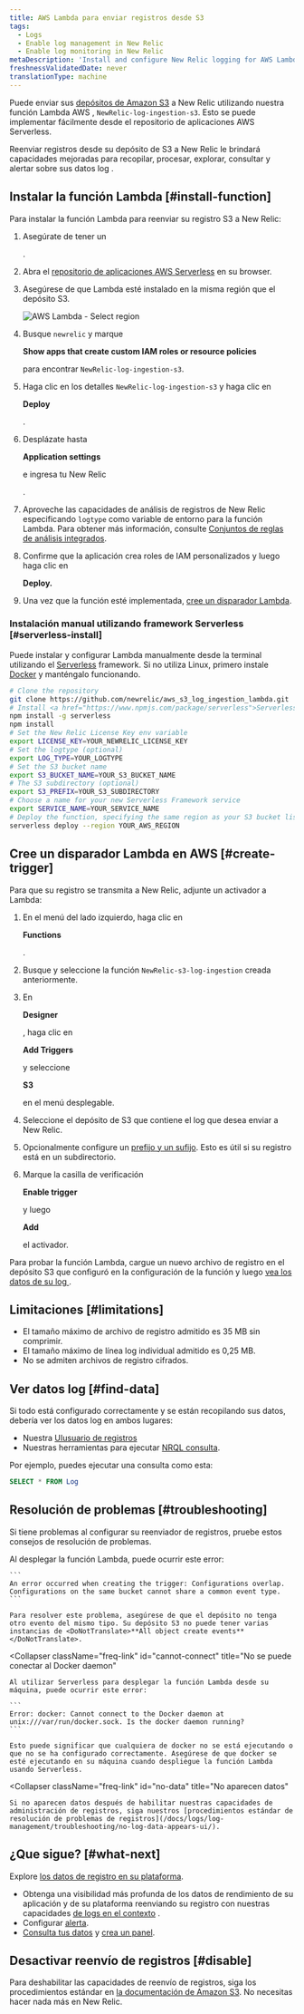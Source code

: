 ```yaml
---
title: AWS Lambda para enviar registros desde S3
tags:
  - Logs
  - Enable log management in New Relic
  - Enable log monitoring in New Relic
metaDescription: 'Install and configure New Relic logging for AWS Lambda with S3, so you can use enhanced log management capabilities.'
freshnessValidatedDate: never
translationType: machine
---
```



Puede enviar sus [depósitos de Amazon S3](https://aws.amazon.com/s3/) a New Relic utilizando nuestra función Lambda AWS , `NewRelic-log-ingestion-s3`. Esto se puede implementar fácilmente desde el repositorio de aplicaciones AWS Serverless.

Reenviar registros desde su depósito de S3 a New Relic le brindará <InlinePopover type="logs"/>capacidades mejoradas para recopilar, procesar, explorar, consultar y alertar sobre sus datos log .

## Instalar la función Lambda [#install-function]

Para instalar la función Lambda para reenviar su registro S3 a New Relic:

1. Asegúrate de tener un

   <InlinePopover type="licenseKey"/>

   .

2. Abra el [repositorio de aplicaciones AWS Serverless](https://serverlessrepo.aws.amazon.com/applications) en su browser.

3. Asegúrese de que Lambda esté instalado en la misma región que el depósito S3.

   <img title="AWS Lambda - Select region" alt="AWS Lambda - Select region" src={serverlessAWSLambdaSelectRegion}/>

4. Busque `newrelic` y marque

   <DoNotTranslate>**Show apps that create custom IAM roles or resource policies**</DoNotTranslate>

   para encontrar `NewRelic-log-ingestion-s3`.

5. Haga clic en los detalles `NewRelic-log-ingestion-s3` y haga clic en

   <DoNotTranslate>**Deploy**</DoNotTranslate>

   .

6. Desplázate hasta

   <DoNotTranslate>**Application settings**</DoNotTranslate>

   e ingresa tu New Relic

   <InlinePopover type="licenseKey"/>

   .

7. Aproveche las capacidades de análisis de registros de New Relic especificando `logtype` como variable de entorno para la función Lambda. Para obtener más información, consulte [Conjuntos de reglas de análisis integrados](/docs/logs/new-relic-logs/ui-data/new-relic-logs-parsing-built-rules-custom-parsing#built-in-rules).

8. Confirme que la aplicación crea roles de IAM personalizados y luego haga clic en

   <DoNotTranslate>**Deploy.**</DoNotTranslate>

9. Una vez que la función esté implementada, [cree un disparador Lambda](#create-trigger).

### Instalación manual utilizando framework Serverless [#serverless-install]

Puede instalar y configurar Lambda manualmente desde la terminal utilizando el [Serverless](https://www.npmjs.com/package/serverless) framework. Si no utiliza Linux, primero instale [Docker](https://docs.docker.com/get-docker/) y manténgalo funcionando.

```bash
# Clone the repository
git clone https://github.com/newrelic/aws_s3_log_ingestion_lambda.git
# Install <a href="https://www.npmjs.com/package/serverless">Serverless</a> and the repo dependencies
npm install -g serverless
npm install
# Set the New Relic License Key env variable
export LICENSE_KEY=YOUR_NEWRELIC_LICENSE_KEY
# Set the logtype (optional)
export LOG_TYPE=YOUR_LOGTYPE
# Set the S3 bucket name
export S3_BUCKET_NAME=YOUR_S3_BUCKET_NAME
# The S3 subdirectory (optional)
export S3_PREFIX=YOUR_S3_SUBDIRECTORY
# Choose a name for your new Serverless Framework service
export SERVICE_NAME=YOUR_SERVICE_NAME
# Deploy the function, specifying the same region as your S3 bucket listed above
serverless deploy --region YOUR_AWS_REGION
```

## Cree un disparador Lambda en AWS [#create-trigger]

Para que su registro se transmita a New Relic, adjunte un activador a Lambda:

1. En el menú del lado izquierdo, haga clic en

   <DoNotTranslate>**Functions**</DoNotTranslate>

   .

2. Busque y seleccione la función `NewRelic-s3-log-ingestion` creada anteriormente.

3. En

   <DoNotTranslate>**Designer**</DoNotTranslate>

   , haga clic en

   <DoNotTranslate>**Add Triggers**</DoNotTranslate>

   y seleccione

   <DoNotTranslate>**S3**</DoNotTranslate>

   en el menú desplegable.

4. Seleccione el depósito de S3 que contiene el log que desea enviar a New Relic.

5. Opcionalmente configure un [prefijo y un sufijo](https://aws.amazon.com/blogs/compute/amazon-s3-adds-prefix-and-suffix-filters-for-lambda-function-triggering/). Esto es útil si su registro está en un subdirectorio.

6. Marque la casilla de verificación

   <DoNotTranslate>**Enable trigger**</DoNotTranslate>

   y luego

   <DoNotTranslate>**Add**</DoNotTranslate>

   el activador.

Para probar la función Lambda, cargue un nuevo archivo de registro en el depósito S3 que configuró en la configuración de la función y luego [vea los datos de su log ](#find-data).

<InstallFeedback/>

## Limitaciones [#limitations]

* El tamaño máximo de archivo de registro admitido es 35 MB sin comprimir.
* El tamaño máximo de línea log individual admitido es 0,25 MB.
* No se admiten archivos de registro cifrados.

## Ver datos log [#find-data]

Si todo está configurado correctamente y se están recopilando sus datos, debería ver los datos log en ambos lugares:

* Nuestra [UIusuario de registros](https://one.newrelic.com/launcher/logger.log-launcher)
* Nuestras herramientas para ejecutar [NRQL consulta](/docs/chart-builder/use-chart-builder/choose-data/use-advanced-nrql-mode-specify-data).

Por ejemplo, puedes ejecutar una consulta como esta:

```sql
SELECT * FROM Log
```

## Resolución de problemas [#troubleshooting]

Si tiene problemas al configurar su reenviador de registros, pruebe estos consejos de resolución de problemas.

<CollapserGroup>
  <Collapser
    className="freq-link"
    id="config-overlap"
    title="Superposición de configuración"
  >
    Al desplegar la función Lambda, puede ocurrir este error:

    ```
    An error occurred when creating the trigger: Configurations overlap. Configurations on the same bucket cannot share a common event type.
    ```

    Para resolver este problema, asegúrese de que el depósito no tenga otro evento del mismo tipo. Su depósito S3 no puede tener varias instancias de <DoNotTranslate>**All object create events**</DoNotTranslate>.
  </Collapser>

  <Collapser
    className="freq-link"
    id="cannot-connect"
    title="No se puede conectar al Docker daemon"
  >
    Al utilizar Serverless para desplegar la función Lambda desde su máquina, puede ocurrir este error:

    ```
    Error: docker: Cannot connect to the Docker daemon at unix:///var/run/docker.sock. Is the docker daemon running?
    ```

    Esto puede significar que cualquiera de docker no se está ejecutando o que no se ha configurado correctamente. Asegúrese de que docker se esté ejecutando en su máquina cuando despliegue la función Lambda usando Serverless.
  </Collapser>

  <Collapser
    className="freq-link"
    id="no-data"
    title="No aparecen datos"
  >
    Si no aparecen datos después de habilitar nuestras capacidades de administración de registros, siga nuestros [procedimientos estándar de resolución de problemas de registros](/docs/logs/log-management/troubleshooting/no-log-data-appears-ui/).
  </Collapser>
</CollapserGroup>

## ¿Que sigue? [#what-next]

Explore [los datos de registro en su plataforma](/docs/logs/log-management/ui-data/use-logs-ui/).

* Obtenga una visibilidad más profunda de los datos de rendimiento de su aplicación y de su plataforma reenviando su registro con nuestras capacidades [de logs en el contexto](/docs/logs/enable-log-management-new-relic/configure-logs-context/configure-logs-context-apm-agents/) .
* Configurar [alerta](/docs/alerts-applied-intelligence/new-relic-alerts/alert-conditions/create-alert-conditions/).
* [Consulta tus datos](/docs/query-your-data/explore-query-data/get-started/introduction-querying-new-relic-data/) y [crea un panel](/docs/query-your-data/explore-query-data/dashboards/introduction-dashboards/).

## Desactivar reenvío de registros [#disable]

Para deshabilitar las capacidades de reenvío de registros, siga los procedimientos estándar en [la documentación de Amazon S3](https://aws.amazon.com/s3/). No necesitas hacer nada más en New Relic.